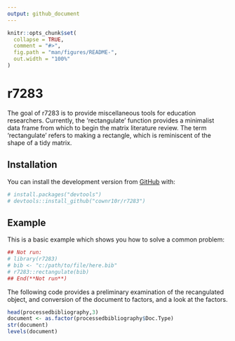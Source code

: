 ```yaml
---
output: github_document
---
```


<!-- README.md is generated from README.Rmd. Please edit that file -->

```r
knitr::opts_chunk$set(
  collapse = TRUE,
  comment = "#>",
  fig.path = "man/figures/README-",
  out.width = "100%"
)
```
# r7283

<!-- badges: start -->
<!-- badges: end -->

The goal of r7283 is to provide miscellaneous tools for education researchers. Currently, the 'rectangulate' function provides
a minimalist data frame from which to begin the matrix literature review. The term 'rectangulate' refers to making a rectangle, which is reminiscent of the shape of a tidy matrix.

## Installation

You can install the development version from [GitHub](https://github.com/) with:

```r
# install.packages("devtools")
# devtools::install_github("cownr10r/r7283")
```
## Example

This is a basic example which shows you how to solve a common problem:

```r
## Not run:
# library(r7283)
# bib <- "c:/path/to/file/here.bib"
# r7283::rectangulate(bib)
## End(**Not run**)
```

The following code provides a preliminary examination of the recangulated object, and conversion of the document to factors, and a look at the factors.

```r
head(processedbibliography,3)
document <- as.factor(processedbibliography$Doc.Type)
str(document)
levels(document)
```


